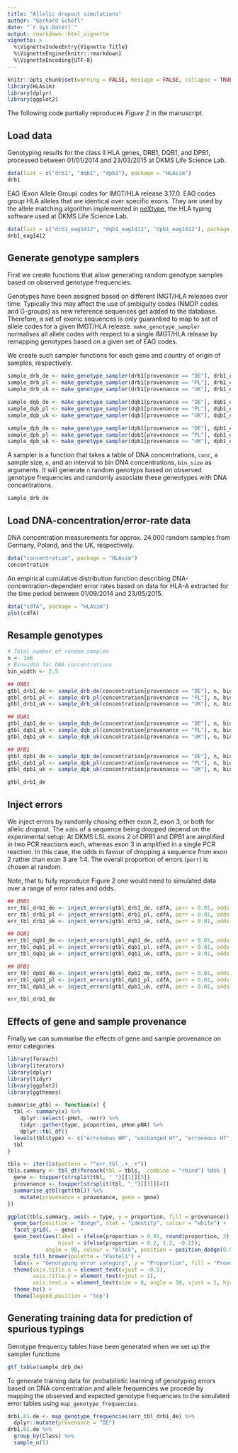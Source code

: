 ```yaml
---
title: "Allelic dropout simulations"
author: "Gerhard Schöfl"
date: "`r Sys.Date()`"
output: rmarkdown::html_vignette
vignette: >
  %\VignetteIndexEntry{Vignette Title}
  %\VignetteEngine{knitr::rmarkdown}
  %\VignetteEncoding{UTF-8}
---
```


```r
knitr::opts_chunk$set(warning = FALSE, message = FALSE, collapse = TRUE, comment = "#>")
library(HLAsim)
library(dplyr)
library(ggplot2)
```

The following code partially reproduces _Figure 2_ in the manuscript.

## Load data

Genotyping results for the class II HLA genes, DRB1, DQB1, and DPB1, processed between 01/01/2014 and 23/03/2015 at DKMS Life Science Lab.
```r
data(list = c("drb1", "dqb1", "dpb1"), package = "HLAsim")
drb1
```

EAG (Exon Allele Group) codes for IMGT/HLA release 3.17.0. EAG codes group HLA alleles that are identical over specific exons. They are used by the allele matching algorithm implemented in [neXtype](http://www.biomedcentral.com/1471-2164/15/63), the HLA typing software used at DKMS Life Science Lab.
```r
data(list = c("drb1_eag1412", "dqb1_eag1412", "dpb1_eag1412"), package = "HLAsim")
drb1_eag1412
```

## Generate genotype samplers

First we create functions that allow generating random genotype samples based on observed genotype frequencies. 

Genotypes have been assigned based on different IMGT/HLA releases over time. Typically this may affect the use of ambiguity codes (NMDP codes and G-groups) as new reference sequences get added to the database. Therefore, a set of exonic sequences is only guarantied to map to set of allele codes for a given IMGT/HLA release. `make_genotype_sampler` normalises all allele codes with respect to a single IMGT/HLA release by remapping genotypes based on a given set of EAG codes.

We create such sampler functions for each gene and country of origin of samples, respectively.

```r
sample_drb_de <- make_genotype_sampler(drb1[provenance == "DE"], drb1_eag1412)
sample_drb_pl <- make_genotype_sampler(drb1[provenance == "PL"], drb1_eag1412)
sample_drb_uk <- make_genotype_sampler(drb1[provenance == "UK"], drb1_eag1412)

sample_dqb_de <- make_genotype_sampler(dqb1[provenance == "DE"], dqb1_eag1412)
sample_dqb_pl <- make_genotype_sampler(dqb1[provenance == "PL"], dqb1_eag1412)
sample_dqb_uk <- make_genotype_sampler(dqb1[provenance == "UK"], dqb1_eag1412)

sample_dpb_de <- make_genotype_sampler(dpb1[provenance == "DE"], dpb1_eag1412)
sample_dpb_pl <- make_genotype_sampler(dpb1[provenance == "PL"], dpb1_eag1412)
sample_dpb_uk <- make_genotype_sampler(dpb1[provenance == "UK"], dpb1_eag1412)
```

A sampler is a function that takes a table of DNA concentrations, `conc`, a sample size, `n`, and an interval to bin DNA concentrations, `bin_size` as arguments. It will generate `n` random genotyps based on observed genotype frequencies and randomly associate these geneotypes with DNA concentrations.

```r
sample_drb_de
```

## Load DNA-concentration/error-rate data

DNA concentration measurements for approx. 24,000 random samples from Germany, Poland, and the UK, respectively.
```r
data("concentration", package = "HLAsim")
concentration
```

An empirical cumulative distribution function describing DNA-concentration-dependent error rates based on data for HLA-A extracted for the time period between 01/09/2014 and 23/05/2015.
```r
data("cdfA", package = "HLAsim")
plot(cdfA)
```

## Resample genotypes

```r
# Total number of random samples
n <- 1e6
# Binwidth for DNA concentrations
bin_width <- 2.5
```

```r
## DRB1
gtbl_drb1_de <- sample_drb_de(concentration[provenance == "DE"], n, bin_width)
gtbl_drb1_pl <- sample_drb_pl(concentration[provenance == "PL"], n, bin_width)
gtbl_drb1_uk <- sample_drb_uk(concentration[provenance == "UK"], n, bin_width)

## DQB1
gtbl_dqb1_de <- sample_dqb_de(concentration[provenance == "DE"], n, bin_width)
gtbl_dqb1_pl <- sample_dqb_pl(concentration[provenance == "PL"], n, bin_width)
gtbl_dqb1_uk <- sample_dqb_uk(concentration[provenance == "UK"], n, bin_width)

## DPB1
gtbl_dpb1_de <- sample_dpb_de(concentration[provenance == "DE"], n, bin_width)
gtbl_dpb1_pl <- sample_dpb_pl(concentration[provenance == "PL"], n, bin_width)
gtbl_dpb1_uk <- sample_dpb_uk(concentration[provenance == "UK"], n, bin_width)

gtbl_drb1_de
```

## Inject errors

We inject errors by randomly chosing either exon 2, exon 3, or both for allelic dropout. The `odds` of a sequence being dropped depend on the experimental setup: At DKMS LSL exons 2 of DRB1 and DPB1 are amplified in two PCR reactions each, whereas exon 3 in amplified in a single PCR reaction. In this case, the odds in favour of dropping a sequence from exon 2 rather than exon 3 are 1:4. The overall proportion of errors (`perr`) is chosen at random.

Note, that tu fully reproduce Figure 2 one would need to simulated data over a range of error rates and odds.

```r
## DRB1
err_tbl_drb1_de <- inject_errors(gtbl_drb1_de, cdfA, perr = 0.01, odds = 0.25)
err_tbl_drb1_pl <- inject_errors(gtbl_drb1_pl, cdfA, perr = 0.01, odds = 0.25)
err_tbl_drb1_uk <- inject_errors(gtbl_drb1_uk, cdfA, perr = 0.01, odds = 0.25)

## DQB1
err_tbl_dqb1_de <- inject_errors(gtbl_dqb1_de, cdfA, perr = 0.01, odds = 1)
err_tbl_dqb1_pl <- inject_errors(gtbl_dqb1_pl, cdfA, perr = 0.01, odds = 1)
err_tbl_dqb1_uk <- inject_errors(gtbl_dqb1_uk, cdfA, perr = 0.01, odds = 1)

## DPB1
err_tbl_dpb1_de <- inject_errors(gtbl_dpb1_de, cdfA, perr = 0.01, odds = 0.25)
err_tbl_dpb1_pl <- inject_errors(gtbl_dpb1_pl, cdfA, perr = 0.01, odds = 0.25)
err_tbl_dpb1_uk <- inject_errors(gtbl_dpb1_uk, cdfA, perr = 0.01, odds = 0.25)

err_tbl_drb1_de
```

## Effects of gene and sample provenance

Finally we can summarise the effects of gene and sample provenance on error categories

```r
library(foreach)
library(iterators)
library(dplyr)
library(tidyr)
library(ggplot2)
library(ggthemes)

summarise_gtbl <- function(x) {
  tbl <- summary(x) %>%
    dplyr::select(-pHet, -nerr) %>%
    tidyr::gather(type, proportion, pHom:pNA) %>%
    dplyr::tbl_df()
  levels(tbl$type) <- c("erroneous HM", "unchanged HT", "erroneous HT", "incomp. exons")
  tbl
}

tbls <- iter(ls(pattern = "^err_tbl_.+_.+"))
tbls.summary <- tbl_dt(foreach(tbl = tbls, .combine = "rbind") %do% {
  gene <- toupper(strsplit(tbl, "_")[[1]][3])
  provenance <- toupper(strsplit(tbl, "_")[[1]][4])
  summarise_gtbl(get(tbl)) %>%
    mutate(provenance = provenance, gene = gene)
})

ggplot(tbls.summary, aes(x = type, y = proportion, fill = provenance)) +
  geom_bar(position = "dodge", stat = "identity", colour = "white") +
  facet_grid(. ~ gene) +
  geom_text(aes(label = ifelse(proportion > 0.01, round(proportion, 2), ""),
                hjust = ifelse(proportion > 0.2, 1.2, -0.2)),
            angle = 90, colour = "black", position = position_dodge(0.9), size = 2.5) +
  scale_fill_brewer(palette = "Pastel1") +
  labs(x = "Genotyping error category", y = "Proportion", fill = "Provenance") +
  theme(axis.title.x = element_text(vjust = -0.5),
        axis.title.y = element_text(vjust = 1),
        axis.text.x = element_text(size = 8, angle = 30, vjust = 1, hjust = 1)) +
  theme_hc() + 
  theme(legend.position = "top")
```

## Generating training data for prediction of spurious typings 

Genotype frequency tables have been generated when we set up the sampler functions

```r
gtf_table(sample_drb_de)
```

To generate training data for probabilistic learning of genotyping errors based on DNA concentration and allele frequencies we procede by mapping the observed and expected genotype frequencies to the simulated error tables using `map_genotype_frequencies`.

```r
drb1.01.de <- map_genotype_frequencies(err_tbl_drb1_de) %>%
  dplyr::mutate(provenance = "DE")
drb1.01.de %>% 
  group_by(Class) %>% 
  sample_n(5)
```






